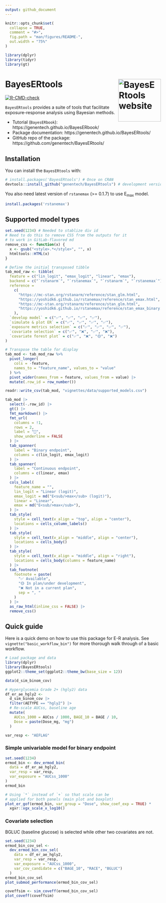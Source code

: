 ```yaml
---
output: github_document
---
```


<!-- README.md is generated from README.Rmd. Please edit that file -->

```r
knitr::opts_chunk$set(
  collapse = TRUE,
  comment = "#>",
  fig.path = "man/figures/README-",
  out.width = "75%"
)

library(dplyr)
library(tidyr)
library(gt)
```


# BayesERtools <a href="https://genentech.github.io/BayesERtools/"><img src="man/figures/logo.png" align="right" height="138" alt="BayesERtools website" /></a>

<!-- badges: start -->
[![R-CMD-check](https://github.com/Genentech/BayesERtools/actions/workflows/R-CMD-check.yaml/badge.svg)](https://github.com/Genentech/BayesERtools/actions/workflows/R-CMD-check.yaml)
<!-- badges: end -->

`BayesERtools` provides a suite of tools that facilitate
exposure-response analysis using Bayesian methods. 

- Tutorial (`BayesERbook`): https://genentech.github.io/BayesERbook/
- Package documentation: https://genentech.github.io/BayesERtools/
- GitHub repo of the package: https://github.com/genentech/BayesERtools/

## Installation

You can install the `BayesERtools` with:

``` r
# install.packages('BayesERtools') # Once on CRAN
devtools::install_github("genentech/BayesERtools") # development version
```

You also need latest version of `rstanemax` (>= 0.1.7) to use E~max~ model.

``` r
install.packages('rstanemax')
```

## Supported model types

```r
set.seed(1234) # Needed to stablize div id
# Need to do this to remove CSS from the outputs for it
# to work in GitLab-flavored md
remove_css <- function(x) {
  x <- gsub("<style>.*</style>", "", x)
  htmltools::HTML(x)
}

# Define the initial transposed tibble
tab_mod_raw <- tibble(
  feature = c("lin_logit", "emax_logit", "linear", "emax"),
  backend = c("`rstanarm`", "`rstanemax`", "`rstanarm`", "`rstanemax`"),
  reference =
    c(
      "https://mc-stan.org/rstanarm/reference/stan_glm.html",
      "https://yoshidk6.github.io/rstanemax/reference/stan_emax.html",
      "https://mc-stan.org/rstanarm/reference/stan_glm.html",
      "https://yoshidk6.github.io/rstanemax/reference/stan_emax_binary.html"
    ),
  `develop model` = c("✅", "✅", "✅", "✅"),
  `simulate & plot ER` = c("✅", "✅", "✅", "✅"),
  `exposure metrics selection` = c("✅", "✅", "✅", "✅"),
  `covariate selection` = c("✅", "❌", "✅", "❌"),
  `covariate forest plot` = c("✅", "❌", "🟡", "❌")
)

# Transpose the table for display
tab_mod <- tab_mod_raw %>%
  pivot_longer(
    cols = -feature,
    names_to = "feature_name", values_to = "value"
  ) %>%
  pivot_wider(names_from = feature, values_from = value) |>
  mutate(.row_id = row_number())

readr::write_csv(tab_mod, "vignettes/data/supported_models.csv")

tab_mod |>
  select(-.row_id) |>
  gt() |>
  fmt_markdown() |>
  fmt_url(
    columns = !1,
    rows = 2,
    label = "🔗",
    show_underline = FALSE
  ) |>
  tab_spanner(
    label = "Binary endpoint",
    columns = c(lin_logit, emax_logit)
  ) |>
  tab_spanner(
    label = "Continuous endpoint",
    columns = c(linear, emax)
  ) |>
  cols_label(
    feature_name = "",
    lin_logit = "Linear (logit)",
    emax_logit = md("E<sub/>max</sub> (logit)"),
    linear = "Linear",
    emax = md("E<sub/>max</sub>"),
  ) |>
  tab_style(
    style = cell_text(v_align = "top", align = "center"),
    locations = cells_column_labels()
  ) |>
  tab_style(
    style = cell_text(v_align = "middle", align = "center"),
    locations = cells_body()
  ) |>
  tab_style(
    style = cell_text(v_align = "middle", align = "right"),
    locations = cells_body(columns = feature_name)
  ) |>
  tab_footnote(
    footnote = paste(
      "✅ Available",
      "🟡 In plan/under development",
      "❌ Not in a current plan",
      sep = ", "
    )
  ) |>
  as_raw_html(inline_css = FALSE) |>
  remove_css()
```


## Quick guide

Here is a quick demo on how to use this package for E-R analysis. 
See `vignette("basic_workflow_bin")` for more thorough walk through of a
basic workflow.

```r
# Load package and data
library(dplyr)
library(BayesERtools)
ggplot2::theme_set(ggplot2::theme_bw(base_size = 12))

data(d_sim_binom_cov)

# Hyperglycemia Grade 2+ (hgly2) data
df_er_ae_hgly2 <-
  d_sim_binom_cov |>
  filter(AETYPE == "hgly2") |>
  # Re-scale AUCss, baseline age
  mutate(
    AUCss_1000 = AUCss / 1000, BAGE_10 = BAGE / 10,
    Dose = paste(Dose_mg, "mg")
  )

var_resp <- "AEFLAG"
```

### Simple univariable model for binary endpoint

```r
set.seed(1234)
ermod_bin <- dev_ermod_bin(
  data = df_er_ae_hgly2,
  var_resp = var_resp,
  var_exposure = "AUCss_1000"
)
ermod_bin

# Using `*` instead of `+` so that scale can be
# applied for both panels (main plot and boxplot)
plot_er_gof(ermod_bin, var_group = "Dose", show_coef_exp = TRUE) *
  xgxr::xgx_scale_x_log10()
```

### Covariate selection

BGLUC (baseline glucose) is selected while other two covariates are not.

```r
set.seed(1234)
ermod_bin_cov_sel <-
  dev_ermod_bin_cov_sel(
    data = df_er_ae_hgly2,
    var_resp = var_resp,
    var_exposure = "AUCss_1000",
    var_cov_candidate = c("BAGE_10", "RACE", "BGLUC")
  )
ermod_bin_cov_sel
plot_submod_performance(ermod_bin_cov_sel)
```

```r
coveffsim <- sim_coveff(ermod_bin_cov_sel)
plot_coveff(coveffsim)
```
